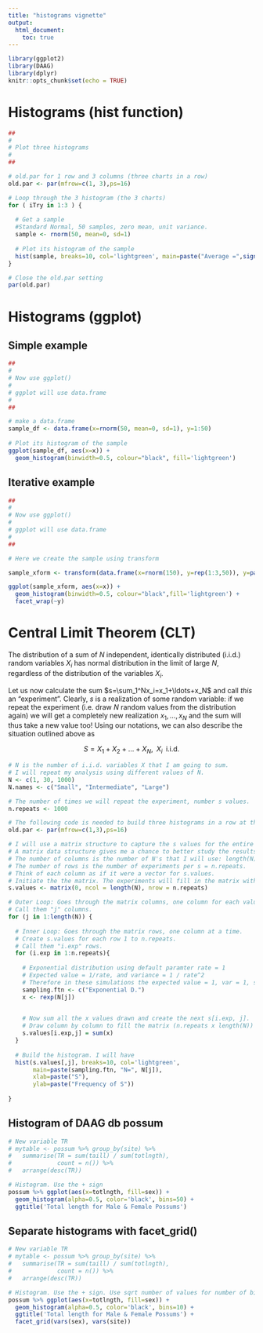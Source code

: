 ```yaml
---
title: "histograms vignette"
output:
  html_document:
    toc: true
---
```


```r
library(ggplot2)
library(DAAG)
library(dplyr)
knitr::opts_chunk$set(echo = TRUE)
```


# Histograms (hist function)

```r
##
#
# Plot three histograms
#
##

# old.par for 1 row and 3 columns (three charts in a row)
old.par <- par(mfrow=c(1, 3),ps=16)

# Loop through the 3 histogram (the 3 charts)
for ( iTry in 1:3 ) {
  
  # Get a sample 
  #Standard Normal, 50 samples, zero mean, unit variance.
  sample <- rnorm(50, mean=0, sd=1)
  
  # Plot its histogram of the sample
  hist(sample, breaks=10, col='lightgreen', main=paste("Average =",signif(mean(sample), 3)))
}

# Close the old.par setting
par(old.par)
```

# Histograms (ggplot)

## Simple example


```r
##
#
# Now use ggplot()
#
# ggplot will use data.frame
#
##

# make a data.frame
sample_df <- data.frame(x=rnorm(50, mean=0, sd=1), y=1:50)
  
# Plot its histogram of the sample
ggplot(sample_df, aes(x=x)) +
  geom_histogram(binwidth=0.5, colour="black", fill='lightgreen')

```

## Iterative example


```r
##
#
# Now use ggplot()
#
# ggplot will use data.frame
#
##

# Here we create the sample using transform

sample_xform <- transform(data.frame(x=rnorm(150), y=rep(1:3,50)), y=paste("Average =", signif(unlist(lapply(unstack(data.frame(x,y)),mean))[y],3)))

ggplot(sample_xform, aes(x=x)) +
  geom_histogram(binwidth=0.5, colour="black",fill='lightgreen') +
  facet_wrap(~y)
```


# Central Limit Theorem (CLT)

The distribution of a sum of $N$ independent, identically distributed (i.i.d.) random variables $X_i$ has normal distribution in the limit of large $N$, regardless of the distribution of the variables $X_i$. 

Let us now calculate the sum $s=\sum_1^Nx_i=x_1+\ldots+x_N$ and call *this* an "experiment". 
Clearly, $s$ is a realization of some random variable: if we repeat the experiment (i.e. draw $N$ random values from the distribution again) we will get a completely new realization $x_1, \ldots, x_N$ and the sum will thus take a new value too! Using our notations, we can also describe the situation outlined above as

$$S=X_1+X_2+\ldots+X_N, \;\; X_i \;\; \text{i.i.d.}$$


```r
# N is the number of i.i.d. variables X that I am going to sum.
# I will repeat my analysis using different values of N.
N <- c(1, 30, 1000)
N.names <- c("Small", "Intermediate", "Large")

# The number of times we will repeat the experiment, number s values.
n.repeats <- 1000

# The following code is needed to build three histograms in a row at the end.
old.par <- par(mfrow=c(1,3),ps=16)

# I will use a matrix structure to capture the s values for the entire analysis.
# A matrix data structure gives me a chance to better study the results.
# The number of columns is the number of N's that I will use: length(N).
# The number of rows is the number of experiments per s = n.repeats.
# Think of each column as if it were a vector for s.values.
# Initiate the the matrix. The experiments will fill in the matrix with values.
s.values <- matrix(0, ncol = length(N), nrow = n.repeats)

# Outer Loop: Goes through the matrix columns, one column for each value of N.
# Call them "j" columns.
for (j in 1:length(N)) {
  
  # Inner Loop: Goes through the matrix rows, one column at a time.
  # Create s.values for each row 1 to n.repeats.
  # Call them "i.exp" rows.
  for (i.exp in 1:n.repeats){
    
    # Exponential distribution using default paramter rate = 1
    # Expected value = 1/rate, and variance = 1 / rate^2
    # Therefore in these simulations the expected value = 1, var = 1, sd = 1
    sampling.ftn <- c("Exponential D.")
    x <- rexp(N[j])

    
    # Now sum all the x values drawn and create the next s[i.exp, j].
    # Draw column by column to fill the matrix (n.repeats x length(N))
    s.values[i.exp,j] = sum(x)
  }
  
  # Build the histogram. I will have 
  hist(s.values[,j], breaks=10, col='lightgreen',
       main=paste(sampling.ftn, "N=", N[j]), 
       xlab=paste("S"),
       ylab=paste("Frequency of S"))
  
}
```

## Histogram of DAAG db possum

```r

# New variable TR
# mytable <- possum %>% group_by(site) %>%
#   summarise(TR = sum(taill) / sum(totlngth),
#             count = n()) %>%
#   arrange(desc(TR))

# Histogram. Use the + sign
possum %>% ggplot(aes(x=totlngth, fill=sex)) +
  geom_histogram(alpha=0.5, color='black', bins=50) +
  ggtitle('Total length for Male & Female Possums')

```

## Separate histograms with facet_grid()

```r

# New variable TR
# mytable <- possum %>% group_by(site) %>%
#   summarise(TR = sum(taill) / sum(totlngth),
#             count = n()) %>%
#   arrange(desc(TR))

# Histogram. Use the + sign. Use sqrt number of values for number of bins
possum %>% ggplot(aes(x=totlngth, fill=sex)) +
  geom_histogram(alpha=0.5, color='black', bins=10) +
  ggtitle('Total length for Male & Female Possums') +
  facet_grid(vars(sex), vars(site))

```